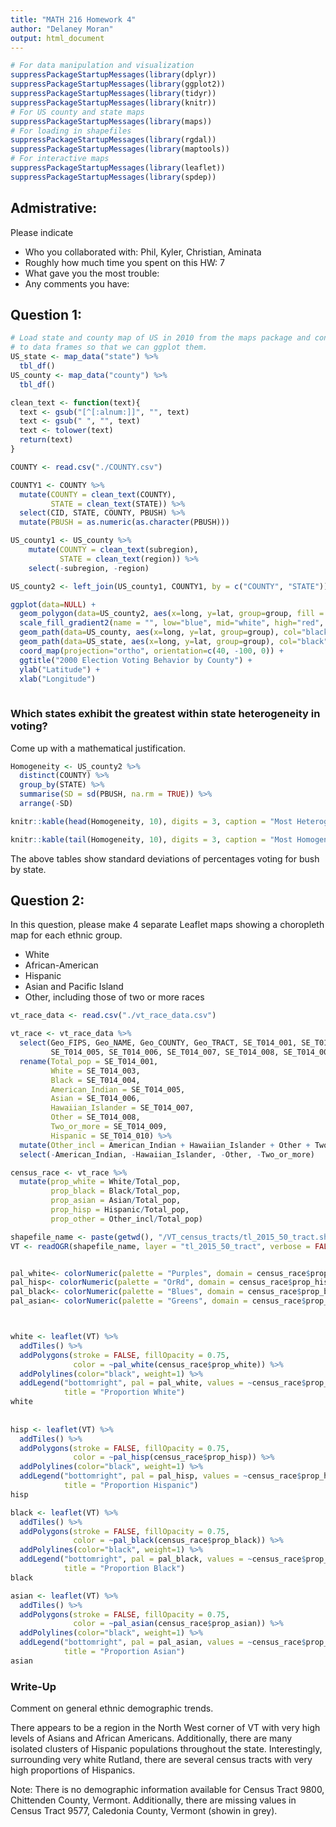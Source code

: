 ```yaml
---
title: "MATH 216 Homework 4"
author: "Delaney Moran"
output: html_document
---
```


```r
# For data manipulation and visualization
suppressPackageStartupMessages(library(dplyr))
suppressPackageStartupMessages(library(ggplot2))
suppressPackageStartupMessages(library(tidyr))
suppressPackageStartupMessages(library(knitr))
# For US county and state maps
suppressPackageStartupMessages(library(maps))
# For loading in shapefiles
suppressPackageStartupMessages(library(rgdal))
suppressPackageStartupMessages(library(maptools))
# For interactive maps
suppressPackageStartupMessages(library(leaflet))
suppressPackageStartupMessages(library(spdep))
```

## Admistrative:

Please indicate

* Who you collaborated with: Phil, Kyler, Christian, Aminata
* Roughly how much time you spent on this HW: 7
* What gave you the most trouble:
* Any comments you have: 



## Question 1:

```r
# Load state and county map of US in 2010 from the maps package and convert them
# to data frames so that we can ggplot them.
US_state <- map_data("state") %>% 
  tbl_df()
US_county <- map_data("county") %>% 
  tbl_df()

clean_text <- function(text){
  text <- gsub("[^[:alnum:]]", "", text)
  text <- gsub(" ", "", text)
  text <- tolower(text)
  return(text)
}

COUNTY <- read.csv("./COUNTY.csv")

COUNTY1 <- COUNTY %>% 
  mutate(COUNTY = clean_text(COUNTY),
         STATE = clean_text(STATE)) %>% 
  select(CID, STATE, COUNTY, PBUSH) %>%  
  mutate(PBUSH = as.numeric(as.character(PBUSH)))

US_county1 <- US_county %>% 
    mutate(COUNTY = clean_text(subregion),
           STATE = clean_text(region)) %>% 
    select(-subregion, -region)

US_county2 <- left_join(US_county1, COUNTY1, by = c("COUNTY", "STATE"))

ggplot(data=NULL) +
  geom_polygon(data=US_county2, aes(x=long, y=lat, group=group, fill = PBUSH)) +
  scale_fill_gradient2(name = "", low="blue", mid="white", high="red", midpoint = 0.5) +
  geom_path(data=US_county, aes(x=long, y=lat, group=group), col="black", size=0.05) +
  geom_path(data=US_state, aes(x=long, y=lat, group=group), col="black", size=0.15) +
  coord_map(projection="ortho", orientation=c(40, -100, 0)) +
  ggtitle("2000 Election Voting Behavior by County") +
  ylab("Latitude") +
  xlab("Longitude")
    

```


### Which states exhibit the greatest **within state heterogeneity** in voting?
Come up with a mathematical justification.

```r

Homogeneity <- US_county2 %>% 
  distinct(COUNTY) %>% 
  group_by(STATE) %>% 
  summarise(SD = sd(PBUSH, na.rm = TRUE)) %>% 
  arrange(-SD)

knitr::kable(head(Homogeneity, 10), digits = 3, caption = "Most Heterogeneous States")

knitr::kable(tail(Homogeneity, 10), digits = 3, caption = "Most Homogenous States")

```

The above tables show standard deviations of percentages voting for bush by state. 



## Question 2:

In this question, please make 4 separate Leaflet maps showing a choropleth map for each ethnic group.

* White
* African-American
* Hispanic
* Asian and Pacific Island
* Other, including those of two or more races


```r
vt_race_data <- read.csv("./vt_race_data.csv")

vt_race <- vt_race_data %>% 
  select(Geo_FIPS, Geo_NAME, Geo_COUNTY, Geo_TRACT, SE_T014_001, SE_T014_003, SE_T014_004, 
         SE_T014_005, SE_T014_006, SE_T014_007, SE_T014_008, SE_T014_009, SE_T014_010) %>% 
  rename(Total_pop = SE_T014_001, 
         White = SE_T014_003,
         Black = SE_T014_004,
         American_Indian = SE_T014_005,
         Asian = SE_T014_006,
         Hawaiian_Islander = SE_T014_007,
         Other = SE_T014_008,
         Two_or_more = SE_T014_009,
         Hispanic = SE_T014_010) %>% 
  mutate(Other_incl = American_Indian + Hawaiian_Islander + Other + Two_or_more) %>% 
  select(-American_Indian, -Hawaiian_Islander, -Other, -Two_or_more)

census_race <- vt_race %>% 
  mutate(prop_white = White/Total_pop, 
         prop_black = Black/Total_pop, 
         prop_asian = Asian/Total_pop,
         prop_hisp = Hispanic/Total_pop,
         prop_other = Other_incl/Total_pop)

shapefile_name <- paste(getwd(), "/VT_census_tracts/tl_2015_50_tract.shp", sep="")
VT <- readOGR(shapefile_name, layer = "tl_2015_50_tract", verbose = FALSE)


pal_white<- colorNumeric(palette = "Purples", domain = census_race$prop_white)
pal_hisp<- colorNumeric(palette = "OrRd", domain = census_race$prop_hisp)
pal_black<- colorNumeric(palette = "Blues", domain = census_race$prop_black)
pal_asian<- colorNumeric(palette = "Greens", domain = census_race$prop_asian)



white <- leaflet(VT) %>%
  addTiles() %>% 
  addPolygons(stroke = FALSE, fillOpacity = 0.75, 
              color = ~pal_white(census_race$prop_white)) %>% 
  addPolylines(color="black", weight=1) %>% 
  addLegend("bottomright", pal = pal_white, values = ~census_race$prop_white, 
            title = "Proportion White")
white
  
  
hisp <- leaflet(VT) %>%
  addTiles() %>% 
  addPolygons(stroke = FALSE, fillOpacity = 0.75, 
              color = ~pal_hisp(census_race$prop_hisp)) %>% 
  addPolylines(color="black", weight=1) %>% 
  addLegend("bottomright", pal = pal_hisp, values = ~census_race$prop_hisp, 
            title = "Proportion Hispanic")
hisp

black <- leaflet(VT) %>%
  addTiles() %>% 
  addPolygons(stroke = FALSE, fillOpacity = 0.75, 
              color = ~pal_black(census_race$prop_black)) %>% 
  addPolylines(color="black", weight=1) %>% 
  addLegend("bottomright", pal = pal_black, values = ~census_race$prop_black, 
            title = "Proportion Black")
black

asian <- leaflet(VT) %>%
  addTiles() %>% 
  addPolygons(stroke = FALSE, fillOpacity = 0.75, 
              color = ~pal_asian(census_race$prop_asian)) %>% 
  addPolylines(color="black", weight=1) %>% 
  addLegend("bottomright", pal = pal_asian, values = ~census_race$prop_asian, 
            title = "Proportion Asian")
asian


```


### Write-Up

Comment on general ethnic demographic trends.

There appears to be a region in the North West corner of VT with very high levels of Asians and African Americans. Additionally, there are many isolated clusters of Hispanic populations throughout the state. Interestingly, surrounding very white Rutland, there are several census tracts with very high proportions of Hispanics.

Note: There is no demographic information available for Census Tract 9800, Chittenden County, Vermont. Additionally, there are missing values in Census Tract 9577, Caledonia County, Vermont (showin in grey).

